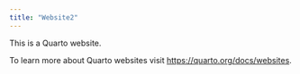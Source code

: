 ```yaml
---
title: "Website2"
---
```


This is a Quarto website.

To learn more about Quarto websites visit <https://quarto.org/docs/websites>.
